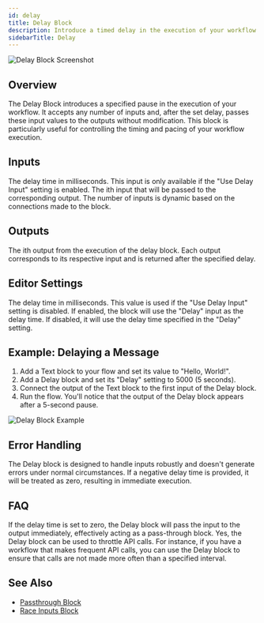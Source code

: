 ```yaml
---
id: delay
title: Delay Block
description: Introduce a timed delay in the execution of your workflow
sidebarTitle: Delay
---
```


![Delay Block Screenshot](./assets/delay-block.png)

## Overview

The Delay Block introduces a specified pause in the execution of your workflow. It accepts any number of inputs and, after the set delay, passes these input values to the outputs without modification. This block is particularly useful for controlling the timing and pacing of your workflow execution.

## Inputs

<ParamField path="Delay" type="number" default={0}>
  The delay time in milliseconds. This input is only available if the "Use Delay Input" setting is enabled.
</ParamField>

<ParamField path="Input [i]" type="any">
  The ith input that will be passed to the corresponding output. The number of inputs is dynamic based on the connections made to the block.
</ParamField>

## Outputs

<ResponseField name="Output[i]" type="any">
  The ith output from the execution of the delay block. Each output corresponds to its respective input and is returned after the specified delay.
</ResponseField>

## Editor Settings

<ParamField path="Delay" type="number" default={0}>
  The delay time in milliseconds. This value is used if the "Use Delay Input" setting is disabled.
</ParamField>

<ParamField path="Use Delay Input" type="boolean" default={false}>
  If enabled, the block will use the "Delay" input as the delay time. If disabled, it will use the delay time specified in the "Delay" setting.
</ParamField>

## Example: Delaying a Message

1. Add a Text block to your flow and set its value to "Hello, World!".
2. Add a Delay block and set its "Delay" setting to 5000 (5 seconds).
3. Connect the output of the Text block to the first input of the Delay block.
4. Run the flow. You'll notice that the output of the Delay block appears after a 5-second pause.

<Frame>
  <img src="./assets/delay-block-example-01.png" alt="Delay Block Example" />
</Frame>

## Error Handling

The Delay block is designed to handle inputs robustly and doesn't generate errors under normal circumstances. If a negative delay time is provided, it will be treated as zero, resulting in immediate execution.

## FAQ

<AccordionGroup>
  <Accordion title="What happens if I set the delay time to zero?">
    If the delay time is set to zero, the Delay block will pass the input to the output immediately, effectively acting as a pass-through block.
  </Accordion>

  <Accordion title="Can I use the Delay block to throttle API calls?">
    Yes, the Delay block can be used to throttle API calls. For instance, if you have a workflow that makes frequent API calls, you can use the Delay block to ensure that calls are not made more often than a specified interval.
  </Accordion>
</AccordionGroup>

## See Also

- [Passthrough Block](./passthrough)
- [Race Inputs Block](./race-inputs)
